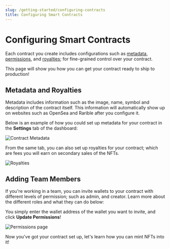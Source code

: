 ---
slug: /getting-started/configuring-contracts
title: Configuring Smart Contracts
---


# Configuring Smart Contracts

Each contract you create includes configurations such as
[metadata](/advanced-features/contract-settings#contract-metadata),
[permissions](/advanced-features/permission-controls), and
[royalties](/advanced-features/contract-settings#royalty-fees);
for fine-grained control over your contract.

This page will show you how you can get your contract ready to ship to production!

## Metadata and Royalties

Metadata includes information such as the image, name, symbol and description of the contract itself.
This information will automatically show up on websites such as OpenSea and Rarible after you configure it.

Below is an example of how you could set up metadata for your contract in the **Settings** tab of the dashboard:

![Contract Metadata](./assets/contract-metadata.png)

From the same tab, you can also set up royalties for your contract; which are fees you will earn on secondary sales of the NFTs.

![Royalties](./assets/royalties.png)

## Adding Team Members

If you're working in a team, you can invite wallets to your contract with different levels of permission; such as
admin, and creator. Learn more about the different roles and what they can do below:

<div className="row" style={{ marginBottom: 24 }}>
  <div className="col col--12" style={{ marginTop: 8 }}>
    <QuickstartCard
      name="Permission Controls for Contracts"
      link="/advanced-features/permission-controls"
      image="/assets/icons/teams.png"
    />
  </div>
</div>

You simply enter the wallet address of the wallet you want to invite, and click **Update Permissions**!

![Permissions page](./assets/permissions-2.png)

Now you've got your contract set up, let's learn how you can mint NFTs into it!

<div className="row" style={{ marginBottom: 24 }}>
  <div className="col col--12" style={{ marginTop: 8 }}>
    <QuickstartCard
      name="Minting & Releasing NFTs"
      link="/getting-started/creating-nfts"
      image="/assets/icons/drop.png"
    />
  </div>
</div>
